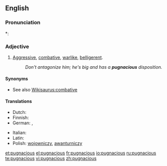 ==English==

===Pronunciation===
*: {{rhymes|eɪʃəs}}

===Adjective===
{{en-adj}}

# [[aggressive|Aggressive]], [[combative]], [[warlike]], [[belligerent]].
#: ''Don't antagonize him; he's big and has a '''pugnacious''' disposition.''

====Synonyms====
* See also [[Wikisaurus:combative]]

====Translations====
{{trans-top|aggressive, belligerent}}
* Dutch: {{t+|nl|strijdlustig}}
* Finnish: {{t-|fi|taistelunhaluinen}}
* German: {{t+|de|kampflustig}}, {{t+|de|streitsüchtig}}
{{trans-mid}}
* Italian: {{t+|it|pugnace}}
* Latin: {{t-|la|pugnax}}
* Polish: [[wojowniczy]], [[awanturniczy]] {{m}}
{{trans-bottom}}

[[et:pugnacious]]
[[el:pugnacious]]
[[fr:pugnacious]]
[[io:pugnacious]]
[[ru:pugnacious]]
[[te:pugnacious]]
[[vi:pugnacious]]
[[zh:pugnacious]]
